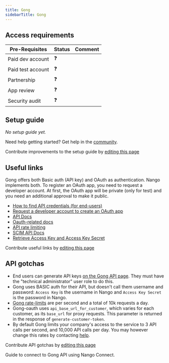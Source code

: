 ```yaml
---
title: Gong
sidebarTitle: Gong
---
```



<Overview />
<PreBuiltTooling />
<PreBuiltUseCases />

## Access requirements
| Pre-Requisites | Status | Comment|
| - | - | - |
| Paid dev account | ❓ |  |
| Paid test account | ❓ |  |
| Partnership | ❓ | |
| App review | ❓ |  |
| Security audit | ❓ | |


## Setup guide

_No setup guide yet._

<Tip>Need help getting started? Get help in the [community](https://nango.dev/slack).</Tip>

<Note>Contribute improvements to the setup guide by [editing this page](https://github.com/nangohq/nango/tree/master/docs-v2/integrations/all/gong.mdx)</Note>


## Useful links

Gong offers both Basic auth (API key) and OAuth as authentication. Nango implements both. To register an OAuth app, you need to request a developer account. At first, the OAuth app will be private (only for test) and you need an additional approval to make it public.

-   [How to find API credentials (for end-users)](https://help.gong.io/hc/en-us/articles/360042449451-Receive-access-to-the-API)
-   [Request a developer account to create an OAuth app](https://app.gong.io/welcome/developer/sign-up)
-   [API Docs](https://app.gong.io/settings/api/documentation#overview)
-   [Oauth-related docs](https://help.gong.io/hc/en-us/articles/13944551222157-Create-an-app-for-Gong)
-   [API rate limiting](https://app.gong.io/settings/api/documentation#overview)
-   [SCIM API Docs](https://help.gong.io/docs/provision-team-members-from-a-custom-source-scim)
-   [Retrieve Access Key and Access Key Secret](https://help.gong.io/docs/receive-access-to-the-api)

<Note>Contribute useful links by [editing this page](https://github.com/nangohq/nango/tree/master/docs-v2/integrations/all/gong.mdx)</Note>

## API gotchas

- End users can generate API keys [on the Gong API page](https://app.gong.io/company/api). They must have the "technical administrator" user role to do this.
- Gong uses BASIC auth for their API, but doesn't call them username and password: `Access Key` is the username in Nango and `Access Key Secret` is the password in Nango.
- [Gong rate-limits](https://app.gong.io/settings/api/documentation#overview) are per second and a total of 10k requests a day.
- Gong-oauth uses `api_base_url_for_customer`, which varies for each customer, as its `base_url` for proxy requests. This parameter is returned in the response of `generate-customer-token`.
- By default Gong limits your company's access to the service to 3 API calls per second, and 10,000 API calls per day. You may however change this rates by contacting [help](https://help.gong.io/).

<Note>Contribute API gotchas by [editing this page](https://github.com/nangohq/nango/tree/master/docs-v2/integrations/all/gong.mdx)</Note>

<Card title="Connect to Gong" icon="link" href="/integrations/all/gong/connect" horizontal>
  Guide to connect to Gong API using Nango Connect.
</Card>
